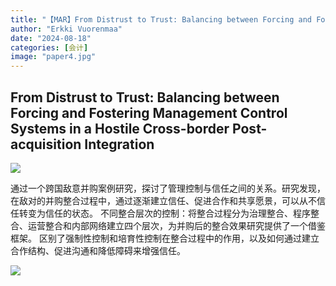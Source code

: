 ```yaml
---
title: "【MAR】From Distrust to Trust: Balancing between Forcing and Fostering Management Control Systems in a Hostile Cross-border Post-acquisition Integration"
author: "Erkki Vuorenmaa"
date: "2024-08-18"
categories: [会计]
image: "paper4.jpg"
---
```


## From Distrust to Trust: Balancing between Forcing and Fostering Management Control Systems in a Hostile Cross-border Post-acquisition Integration

![](https://raw.githubusercontent.com/liyuanaa/my-images/main/img/20240817-2.png)

:::{#hero-heading}

通过一个跨国敌意并购案例研究，探讨了管理控制与信任之间的关系。研究发现，在敌对的并购整合过程中，通过逐渐建立信任、促进合作和共享愿景，可以从不信任转变为信任的状态。
不同整合层次的控制：将整合过程分为治理整合、程序整合、运营整合和内部网络建立四个层次，为并购后的整合效果研究提供了一个借鉴框架。
区别了强制性控制和培育性控制在整合过程中的作用，以及如何通过建立合作结构、促进沟通和降低障碍来增强信任。

:::

![](https://raw.githubusercontent.com/liyuanaa/my-images/main/img/20240817-3.png)